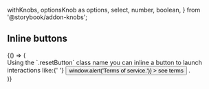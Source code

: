   withKnobs,
  optionsKnob as options,
  select,
  number,
  boolean,
} from '@storybook/addon-knobs';


<Meta title="Examples/Alignment" />

## Inline buttons

<Preview>
  <Story name="Inline buttons">
    {() => (
      <div>
        Using the `.resetButton` class name you can inline a button to launch interactions
        like:{' '}
        <button
          className="resetButton type--link"
          onClick={() => window.alert('Terms of service.')}
        >
          see terms
        </button>
        .
      </div>
    )}
  </Story>
</Preview>
